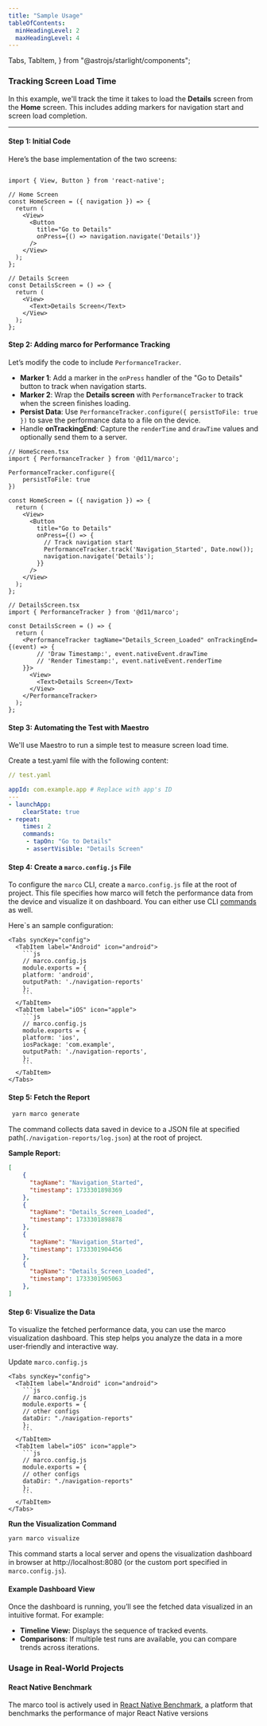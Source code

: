 ```yaml
---
title: "Sample Usage"
tableOfContents:
  minHeadingLevel: 2
  maxHeadingLevel: 4
---
```


  Tabs,
  TabItem,
} from "@astrojs/starlight/components";

### Tracking Screen Load Time

In this example, we'll track the time it takes to load the **Details** screen from the **Home** screen. This includes adding markers for navigation start and screen load completion.

---


#### Step 1: Initial Code

Here’s the base implementation of the two screens:

```tsx collapse={5-12, 17-21}

import { View, Button } from 'react-native';

// Home Screen
const HomeScreen = ({ navigation }) => {
  return (
    <View>
      <Button
        title="Go to Details"
        onPress={() => navigation.navigate('Details')}
      />
    </View>
  );
};

// Details Screen
const DetailsScreen = () => {
  return (
    <View>
      <Text>Details Screen</Text>
    </View>
  );
};
```

#### Step 2: Adding marco for Performance Tracking

Let’s modify the code to include `PerformanceTracker`.

- **Marker 1**: Add a marker in the `onPress` handler of the "Go to Details" button to track when navigation starts.
- **Marker 2**: Wrap the **Details screen** with `PerformanceTracker` to track when the screen finishes loading.
- **Persist Data**: Use `PerformanceTracker.configure({ persistToFile: true })` to save the performance data to a file on the device.
- Handle **onTrackingEnd**: Capture the `renderTime` and `drawTime` values and optionally send them to a server.

```tsx
// HomeScreen.tsx
import { PerformanceTracker } from '@d11/marco';

PerformanceTracker.configure({ 
    persistToFile: true 
})

const HomeScreen = ({ navigation }) => {
  return (
    <View>
      <Button
        title="Go to Details"
        onPress={() => {
          // Track navigation start
          PerformanceTracker.track('Navigation_Started', Date.now());
          navigation.navigate('Details');
        }}
      />
    </View>
  );
};
```

```tsx
// DetailsScreen.tsx
import { PerformanceTracker } from '@d11/marco';

const DetailsScreen = () => {
  return (
    <PerformanceTracker tagName="Details_Screen_Loaded" onTrackingEnd={(event) => {
        // 'Draw Timestamp:', event.nativeEvent.drawTime
        // 'Render Timestamp:', event.nativeEvent.renderTime
    }}>
      <View>
        <Text>Details Screen</Text>
      </View>
    </PerformanceTracker>
  );
};
```

#### Step 3: Automating the Test with Maestro
We'll use Maestro to run a simple test to measure screen load time.

Create a test.yaml file with the following content:

```yaml
// test.yaml

appId: com.example.app # Replace with app's ID
---
- launchApp:
    clearState: true
- repeat:
    times: 2
    commands:
     - tapOn: "Go to Details"
     - assertVisible: "Details Screen"
```

#### Step 4: Create a `marco.config.js` File

To configure the `marco` CLI, create a `marco.config.js` file at the root of project. This file specifies how marco will fetch the performance data from the device and visualize it on dashboard. You can either use CLI [commands](api/cli/generate-report) as well.

Here`s an sample configuration:

    <Tabs syncKey="config">
      <TabItem label="Android" icon="android">
        ```js
        // marco.config.js
        module.exports = {
        platform: 'android', 
        outputPath: './navigation-reports'
        };
        ```
      </TabItem>
      <TabItem label="iOS" icon="apple">
        ```js
        // marco.config.js
        module.exports = {
        platform: 'ios', 
        iosPackage: 'com.example',
        outputPath: './navigation-reports',
        };
        ```
      </TabItem>
    </Tabs>

#### Step 5: Fetch the Report

```sh frame="none"
 yarn marco generate
```

The command collects data saved in device to a JSON file at specified path(`./navigation-reports/log.json`) at the root of project.

**Sample Report:**

```json
[
    {
      "tagName": "Navigation_Started",
      "timestamp": 1733301898369
    },
    {
      "tagName": "Details_Screen_Loaded",
      "timestamp": 1733301898878
    },
    {
      "tagName": "Navigation_Started",
      "timestamp": 1733301904456
    },
    {
      "tagName": "Details_Screen_Loaded",
      "timestamp": 1733301905063
    },
]
```

#### Step 6: Visualize the Data

To visualize the fetched performance data, you can use the marco visualization dashboard. This step helps you analyze the data in a more user-friendly and interactive way.

Update `marco.config.js`

    <Tabs syncKey="config">
      <TabItem label="Android" icon="android">
        ```js
        // marco.config.js
        module.exports = {
        // other configs
        dataDir: "./navigation-reports"
        };
        ```
      </TabItem>
      <TabItem label="iOS" icon="apple">
        ```js
        // marco.config.js
        module.exports = {
        // other configs
        dataDir: "./navigation-reports"
        };
        ```
      </TabItem>
    </Tabs>

**Run the Visualization Command**

```sh frame="none"
yarn marco visualize
```

This command starts a local server and opens the visualization dashboard in browser at http://localhost:8080 (or the custom port specified in `marco.config.js`).

#### Example Dashboard View

Once the dashboard is running, you’ll see the fetched data visualized in an intuitive format. For example:

- **Timeline View:** Displays the sequence of tracked events.
- **Comparisons**: If multiple test runs are available, you can compare trends across iterations.

### Usage in Real-World Projects

#### React Native Benchmark

The marco tool is actively used in [React Native Benchmark](https://reactnativebenchmark.dev/), a platform that benchmarks the performance of major React Native versions